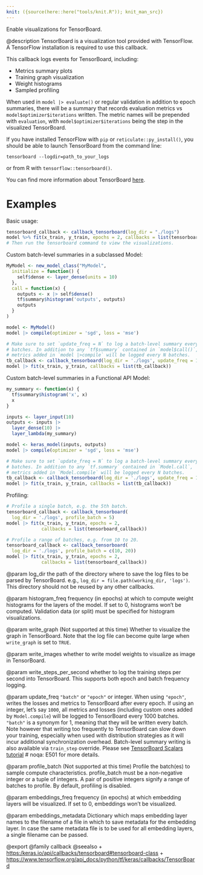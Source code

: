 ```yaml
---
knit: ({source(here::here("tools/knit.R")); knit_man_src})
---
```

Enable visualizations for TensorBoard.

@description
TensorBoard is a visualization tool provided with TensorFlow. A TensorFlow
installation is required to use this callback.

This callback logs events for TensorBoard, including:

* Metrics summary plots
* Training graph visualization
* Weight histograms
* Sampled profiling

When used in `model |> evaluate()` or regular validation
in addition to epoch summaries, there will be a summary that records
evaluation metrics vs `model$optimizer$iterations` written. The metric names
will be prepended with `evaluation`, with `model$optimizer$iterations` being
the step in the visualized TensorBoard.

If you have installed TensorFlow with `pip` or `reticulate::py_install()`, you should be able
to launch TensorBoard from the command line:

```
tensorboard --logdir=path_to_your_logs
```
or from R with `tensorflow::tensorboard()`.

You can find more information about TensorBoard
[here](https://www.tensorflow.org/get_started/summaries_and_tensorboard).

# Examples
Basic usage:

```r
tensorboard_callback <- callback_tensorboard(log_dir = "./logs")
model %>% fit(x_train, y_train, epochs = 2, callbacks = list(tensorboard_callback))
# Then run the tensorboard command to view the visualizations.
```

Custom batch-level summaries in a subclassed Model:

```r
MyModel <- new_model_class("MyModel",
  initialize = function() {
    self$dense <- layer_dense(units = 10)
  },
  call = function(x) {
    outputs <- x |> self$dense()
    tf$summary$histogram('outputs', outputs)
    outputs
  }
)

model <- MyModel()
model |> compile(optimizer = 'sgd', loss = 'mse')

# Make sure to set `update_freq = N` to log a batch-level summary every N
# batches. In addition to any `tf$summary` contained in `model$call()`,
# metrics added in `model |>compile` will be logged every N batches.
tb_callback <- callback_tensorboard(log_dir = './logs', update_freq = 1)
model |> fit(x_train, y_train, callbacks = list(tb_callback))
```

Custom batch-level summaries in a Functional API Model:

```r
my_summary <- function(x) {
  tf$summary$histogram('x', x)
  x
}

inputs <- layer_input(10)
outputs <- inputs |>
  layer_dense(10) |>
  layer_lambda(my_summary)

model <- keras_model(inputs, outputs)
model |> compile(optimizer = 'sgd', loss = 'mse')

# Make sure to set `update_freq = N` to log a batch-level summary every N
# batches. In addition to any `tf.summary` contained in `Model.call`,
# metrics added in `Model.compile` will be logged every N batches.
tb_callback <- callback_tensorboard(log_dir = './logs', update_freq = 1)
model |> fit(x_train, y_train, callbacks = list(tb_callback))
```

Profiling:

```r
# Profile a single batch, e.g. the 5th batch.
tensorboard_callback <- callback_tensorboard(
  log_dir = './logs', profile_batch = 5)
model |> fit(x_train, y_train, epochs = 2,
             callbacks = list(tensorboard_callback))

# Profile a range of batches, e.g. from 10 to 20.
tensorboard_callback <- callback_tensorboard(
  log_dir = './logs', profile_batch = c(10, 20))
model |> fit(x_train, y_train, epochs = 2,
             callbacks = list(tensorboard_callback))
```

@param log_dir
the path of the directory where to save the log files to be
parsed by TensorBoard. e.g.,
`log_dir = file.path(working_dir, 'logs')`.
This directory should not be reused by any other callbacks.

@param histogram_freq
frequency (in epochs) at which to compute
weight histograms for the layers of the model. If set to 0,
histograms won't be computed. Validation data (or split) must be
specified for histogram visualizations.

@param write_graph
(Not supported at this time)
Whether to visualize the graph in TensorBoard.
Note that the log file can become quite large
when `write_graph` is set to `TRUE`.

@param write_images
whether to write model weights to visualize as image in
TensorBoard.

@param write_steps_per_second
whether to log the training steps per second
into TensorBoard. This supports both epoch and batch frequency
logging.

@param update_freq
`"batch"` or `"epoch"` or integer. When using `"epoch"`,
writes the losses and metrics to TensorBoard after every epoch.
If using an integer, let's say `1000`, all metrics and losses
(including custom ones added by `Model.compile`) will be logged to
TensorBoard every 1000 batches. `"batch"` is a synonym for 1,
meaning that they will be written every batch.
Note however that writing too frequently to TensorBoard can slow
down your training, especially when used with distribution
strategies as it will incur additional synchronization overhead.
Batch-level summary writing is also available via `train_step`
override. Please see
[TensorBoard Scalars tutorial](
    https://www.tensorflow.org/tensorboard/scalars_and_keras#batch-level_logging)  # noqa: E501
for more details.

@param profile_batch
(Not supported at this time)
Profile the batch(es) to sample compute characteristics.
profile_batch must be a non-negative integer or a tuple of integers.
A pair of positive integers signify a range of batches to profile.
By default, profiling is disabled.

@param embeddings_freq
frequency (in epochs) at which embedding layers will be
visualized. If set to 0, embeddings won't be visualized.

@param embeddings_metadata
Dictionary which maps embedding layer names to the
filename of a file in which to save metadata for the embedding layer.
In case the same metadata file is to be
used for all embedding layers, a single filename can be passed.

@export
@family callback
@seealso
+ <https:/keras.io/api/callbacks/tensorboard#tensorboard-class>
+ <https://www.tensorflow.org/api_docs/python/tf/keras/callbacks/TensorBoard>
